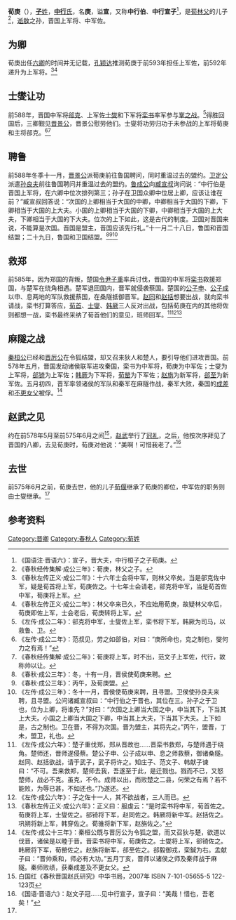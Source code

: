{{Infobox 先秦人物
|名称= 荀庚
|图像=
|图说=
|姓=
|氏=荀、[[中行氏|中行]]
|名=庚
|字=
|别名=
|别字=
|谥号=宣
|时代=春秋时期
|国家=
|身份=[[晋国|晋国]]上军将<br>[[晋国|晋国]]中军佐
|出生=
|逝世=
|在位=
|父=[[荀林父|荀林父]]
|母=
|正妻=
|妾=
|子女=[[荀偃|荀偃]]
|太子=
}}
'''荀庚'''（{{bd|？||？||catIdx=X}}），[[子姓|'''子'''姓]]，[[中行氏|'''中行'''氏]]，名'''庚'''，谥'''宣'''，又称'''中行伯'''、'''中行宣子'''<ref>《国语注·晋语六》：宣子，晋大夫，中行桓子之子荀庚。</ref>，是[[荀林父|荀林父]]的儿子<ref>《春秋经传集解·成公三年》：荀庚，林父之子。</ref>，[[逝敖|逝敖]]之孙，晋国上军将、中军佐。

==为卿==
荀庚出任[[六卿|六卿]]的时间并无记载，[[孔颖达|孔颖达]]推测荀庚于前593年担任上军佐，前592年递升为上军将。<ref>《春秋左传正义·成公二年》：十六年士会将中军，则林父卒矣。当是郤克佐中军，疑是荀首将上军，荀庚佐之。十七年士会请老，郤克将中军，当是荀首佐中军，荀庚将上军。</ref><ref>《春秋左传正义·成公二年》：林父卒来已久，不应始用荀庚，故疑林父卒后，荀庚即佐上军，士会老后，荀庚转将上军。</ref>

==士燮让功==
前588年，晋国中军将[[郤克|郤克]]、上军佐[[士燮_(春秋)|士燮]]和下军将[[栾书|栾书]]率军参与[[鞌之战|鞌之战]]。<ref>《左传·成公二年》：郤克将中军，士燮佐上军，栾书将下军，韩厥为司马，以救鲁、卫。</ref>得胜回国后，三卿觐见[[晋景公|晋景公]]，晋景公慰劳他们。士燮将功劳归功于未参战的上军将荀庚和主将郤克。<ref>《左传·成公二年》：范叔见，劳之如郤伯，对曰：“庚所命也，克之制也，燮何力之有焉！”</ref><ref>《春秋经传集解·成公二年》：荀庚将上军，时不出，范文子上军佐，代行，故称帅以让。</ref>

==聘鲁==
前588年冬季十一月，[[晋景公|晋景公]]派荀庚前往鲁国聘问，同时重温过去的盟约。[[卫定公|卫定公]]派遣[[孙良夫|孙良夫]]前往鲁国聘问并重温过去的盟约。[[鲁成公|鲁成公]]向[[臧宣叔|臧宣叔]]询问说：“中行伯是晋国上军将，在六卿中位次排列第三；孙子在卫国众卿中位居上卿，应该让谁在前？”臧宣叔回答说：“次国的上卿相当于大国的中卿，中卿相当于大国的下卿，下卿相当于大国的上大夫。小国的上卿相当于大国的下卿，中卿相当于大国的上大夫，下卿相当于大国的下大夫。位次的上下如此，这是古代的制度。卫国对晋国来说，不能算是次国。晋国是盟主，晋国应该先行礼。”十一月二十八日，鲁国和晋国结盟；二十九日，鲁国和卫国结盟。<ref>《春秋·成公三年》：冬，十有一月，晋侯使荀庚来聘。</ref><ref>《春秋·成公三年》：丙午，及荀庚盟。</ref><ref>《左传·成公三年》：冬十一月，晋侯使荀庚来聘，且寻盟。卫侯使孙良夫来聘，且寻盟。公问诸臧宣叔曰：“中行伯之于晋也，其位在三。孙子之于卫也，位为上卿，将谁先？”对曰：“次国之上卿当大国之中，中当其下，下当其上大夫。小国之上卿当大国之下卿，中当其上大夫，下当其下大夫。上下如是，古之制也。卫在晋，不得为次国。晋为盟主，其将先之。”丙午，盟晋，丁未，盟卫，礼也。</ref>

==救郑==
前585年，因为郑国的背叛，楚国[[令尹|令尹]][[子重|子重]]率兵讨伐，晋国的中军将[[栾书|栾书]]救援郑国，与楚军在绕角相遇。楚军退回国内，晋军就侵袭蔡国。楚国的[[公子申|公子申]]、[[公子成|公子成]]以申、息两地的军队救援蔡国，在桑隧抵御晋军。[[赵同|赵同]]和[[赵括_(春秋)|赵括]]想要出战，就向栾书请战，栾书打算答应，[[荀首|荀首]]、[[士燮_(春秋)|士燮]]、[[韩厥|韩厥]]三人反对出战，包括荀庚在内的其他将佐则都想一战，栾书最终采纳了荀首他们的意见，班师回军。<ref>《左传·成公六年》：楚子重伐郑，郑从晋故也……晋栾书救郑，与楚师遇于绕角。楚师还，晋师遂侵蔡。楚公子申、公子成以申、息之师救蔡，御诸桑隧。赵同、赵括欲战，请于武子，武子将许之。知庄子、范文子、韩献子谏曰：“不可。吾来救郑，楚师去我，吾遂至于此，是迁戮也。戮而不已，又怒楚师，战必不克。虽克，不令。成师以出，而败楚之二县，何荣之有焉？若不能败，为辱已甚，不如还也。”乃遂还。</ref><ref>《左传·成公六年》：子之佐十一人，其不欲战者，三人而已。</ref><ref>《春秋左传正义·成公六年》：正义曰：服虔云：“是时栾书将中军，荀首佐之。荀庚将上军，士燮佐之。郤锜将下军，赵同佐之。韩厥将新中军。赵括佐之。巩朔将新上军，韩穿佐之。荀骓将新下军，赵旃佐之。”</ref>

==麻隧之战==
[[秦桓公|秦桓公]]已经和[[晋厉公|晋厉公]]在令狐结盟，却又召来狄人和楚人，要引导他们进攻晋国。前578年五月，晋国发动诸侯联军进攻秦国，栾书为中军将，荀庚为中军佐；士燮为上军将，[[郤锜|郤锜]]为上军佐；[[韩厥|韩厥]]为下军将，[[荀罃|荀罃]]为下军佐；[[赵旃|赵旃]]为新军将，[[郤至|郤至]]为新军佐。五月初四，晋军率领诸侯的军队和秦军在麻隧作战，秦军大败，秦国的[[成差|成差]]和[[不更女父|不更女父]]被俘。<ref>《左传·成公十三年》：秦桓公既与晋厉公为令狐之盟，而又召狄与楚，欲道以伐晋，诸侯是以睦于晋。晋栾书将中军，荀庚佐之。士燮将上军，郤锜佐之。韩厥将下军，荀罃佐之。赵旃将新军，郤至佐之。郤毅御戎，栾鍼为右。孟献子曰：“晋帅乘和，师必有大功。”五月丁亥，晋师以诸侯之师及秦师战于麻隧。秦师败绩，获秦成差及不更女父。</ref>

==赵武之见==
约在前578年5月至前575年6月之间<ref name="#1">白国红《春秋晋国赵氏研究》中华书局，2007年 ISBN 7-101-05655-5 122-123页</ref>，[[赵武|赵武]]举行了[[冠礼|冠礼]]，之后，他按次序拜见了晋国的八卿，去见荀庚时，荀庚对他说：“美啊！可惜我老了。”<ref>《国语·晋语六》：赵文子冠……见中行宣子，宣子曰：“美哉！惜也，吾老矣！”</ref>

==去世==
前575年6月之前，荀庚去世，他的儿子[[荀偃|荀偃]]继承了荀庚的卿位，中军佐的职务则由士燮继承。<ref name="#1"/>

==参考资料==
{{reflist|2}}

{{start box}}
{{s-before|父[[荀林父|荀林父]]}}
{{s-title|[[晋国|晋国]][[中行氏|中行氏]]宗主|前593年—？}}
{{s-after|子[[荀偃|荀偃]]}}
{{s-before|不明，可能是[[荀首|荀首]]}}
{{s-title|[[晋国|晋国]][[上军将|上军将]]|？—？}}
{{s-after|[[士燮_(春秋)|士燮]]}}
{{s-before|[[荀首|荀首]]}}
{{s-title|[[晋国|晋国]][[中军佐|中军佐]]|？—？}}
{{s-after|[[士燮_(春秋)|士燮]]}}
{{end box}}


[[Category:晋卿|Category:晋卿]]
[[Category:春秋人|Category:春秋人]]
[[Category:荀姓|Category:荀姓]]
